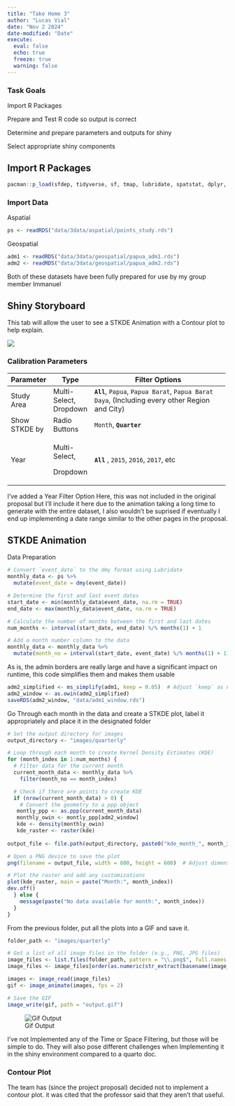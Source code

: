 ```yaml
---
title: "Take Home 3"
author: "Lucas Vial"
date: "Nov 2 2024"
date-modified: "Date"
execute: 
  eval: false
  echo: true
  freeze: true
  warning: false
---
```


### Task Goals

Import R Packages

Prepare and Test R code so output is correct

Determine and prepare parameters and outputs for shiny

Select appropriate shiny components

## Import R Packages

```r
pacman::p_load(sfdep, tidyverse, sf, tmap, lubridate, spatstat, dplyr, ggplot2, viridis, magick, raster, sparr, rmapshaper)
```

### Import Data

Aspatial

```r
ps <- readRDS("data/3data/aspatial/points_study.rds")
```

Geospatial

```r
adm1 <- readRDS("data/3data/geospatial/papua_adm1.rds")
adm2 <- readRDS("data/3data/geospatial/papua_adm2.rds")
```

Both of these datasets have been fully prepared for use by my group member Immanuel

## Shiny Storyboard

This tab will allow the user to see a STKDE Animation with a Contour plot to help explain.

![](images/clipboard-2754455457.png)

### Calibration Parameters

+---------------+------------------------+------------------------------------------------------------------------------------------------+
| Parameter     | Type                   | Filter Options                                                                                 |
+===============+========================+================================================================================================+
| Study Area    | Multi-Select, Dropdown | **`All`**, `Papua`, `Papua Barat`, `Papua Barat Daya`, (Including every other Region and City) |
+---------------+------------------------+------------------------------------------------------------------------------------------------+
| Show STKDE by | Radio Buttons          | `Month`, **`Quarter`**                                                                         |
+---------------+------------------------+------------------------------------------------------------------------------------------------+
| Year          | Multi-Select,          | **`All`** , `2015`, `2016`, `2017`, etc                                                        |
|               |                        |                                                                                                |
|               | Dropdown               |                                                                                                |
+---------------+------------------------+------------------------------------------------------------------------------------------------+

I've added a Year Filter Option Here, this was not included in the original proposal but I'll include it here due to the animation taking a long time to generate with the entire dataset, I also wouldn't be suprised if eventually I end up implementing a date range similar to the other pages in the proposal.

## STKDE Animation

Data Preparation

```r
# Convert `event_date` to the dmy format using Lubridate
monthly_data <- ps %>%
  mutate(event_date = dmy(event_date))

# Determine the first and last event dates
start_date <- min(monthly_data$event_date, na.rm = TRUE)
end_date <- max(monthly_data$event_date, na.rm = TRUE)

# Calculate the number of months between the first and last dates
num_months <- interval(start_date, end_date) %/% months(1) + 1

# Add a month number column to the data
monthly_data <- monthly_data %>%
  mutate(month_no = interval(start_date, event_date) %/% months(1) + 1)
```

As is, the admin borders are really large and have a significant impact on runtime, this code simplifies them and makes them usable

```r
adm2_simplified <- ms_simplify(adm1, keep = 0.05)  # Adjust `keep` as needed
adm2_window <- as.owin(adm2_simplified)
saveRDS(adm2_window, "data/adm1_window.rds")
```

Go Through each month in the data and create a STKDE plot, label it appropriately and place it in the designated folder

```r
# Set the output directory for images
output_directory <- "images/quarterly"

# Loop through each month to create Kernel Density Estimates (KDE)
for (month_index in 1:num_months) {
  # Filter data for the current month
  current_month_data <- monthly_data %>%
    filter(month_no == month_index)

  # Check if there are points to create KDE
  if (nrow(current_month_data) > 0) {
    # Convert the geometry to a ppp object
   montly_ppp <- as.ppp(current_month_data)
   monthly_owin <- montly_ppp[adm2_window]
   kde <- density(monthly_owin)
   kde_raster <- raster(kde)
    
output_file <- file.path(output_directory, paste0("kde_month_", month_index, ".png"))

# Open a PNG device to save the plot
png(filename = output_file, width = 800, height = 600)  # Adjust dimensions as needed

# Plot the raster and add any customizations
plot(kde_raster, main = paste("Month:", month_index))
dev.off()
  } else {
    message(paste("No data available for month:", month_index))
  }
}
```

From the previous folder, put all the plots into a GIF and save it.

```r
folder_path <- "images/quarterly"

# Get a list of all image files in the folder (e.g., PNG, JPG files)
image_files <- list.files(folder_path, pattern = "\\.png$", full.names = TRUE)
image_files <- image_files[order(as.numeric(str_extract(basename(image_files), "\\d+")))]

images <- image_read(image_files)
gif <- image_animate(images, fps = 2)  

# Save the GIF
image_write(gif, path = "output.gif")
```

![Gif Output](output.gif)

I've not Implemented any of the Time or Space Filtering, but those will be simple to do. They will also pose different challenges when Implementing it in the shiny environment compared to a quarto doc.

### Contour Plot

The team has (since the project proposal) decided not to implement a contour plot. it was cited that the professor said that they aren't that useful.
